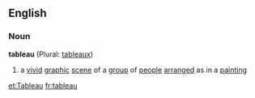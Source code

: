 ==English==
===Noun===
'''tableau''' (Plural: [[tableaux]])
# a [[vivid]] [[graphic]] [[scene]] of a [[group]] of [[people]] [[arranged]] as in a [[painting]]

[[et:Tableau]]
[[fr:tableau]]